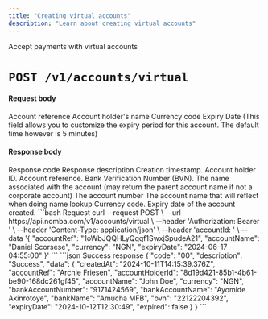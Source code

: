 ```yaml
---
title: "Creating virtual accounts"
description: "Learn about creating virtual accounts"
---
```


<CardGroup cols={2}>
  <Card
    title="Create a virtual account"
    icon="cart-shopping"
    href="/nomba-api-reference/virtual-accounts/create-virtual-account"
  >
    Accept payments with virtual accounts
  </Card>
<CardGroup/>

# `POST /v1/accounts/virtual`

#### Request body

<ParamField body="accountRef" type="string" required>
  Account reference
</ParamField>

<ParamField body="accountName" type="string" required>
  Account holder's name
</ParamField>

<ParamField body="currency" type="string" required>
  Currency code
</ParamField>

<ParamField body="expiryDate" type="string" optional>
  Expiry Date (This field allows you to customize the expiry period for this
  account. The default time however is 5 minutes)
</ParamField>

#### Response body

<ResponseField name="code" type="string" required>
  Response code
</ResponseField>

<ResponseField name="description" type="string" required>
  Response description
</ResponseField>

<ResponseField name="data" type="object">
  <Expandable title="object" defaultOpen="true">
    <ResponseField name="createdAt" type="string" required>
      Creation timestamp.
    </ResponseField>
    <ResponseField name="accountHolderId" type="string" required>
      Account holder ID.
    </ResponseField>
    <ResponseField name="accountRef" type="string" required>
      Account reference.
    </ResponseField>
    <ResponseField name="bvn" type="string" required>
      Bank Verification Number (BVN).
    </ResponseField>
    <ResponseField name="accountName" type="string" required>
      The name associated with the account (may return the parent account name if not a corporate account)
    </ResponseField>
    <ResponseField name="bankAccountNumber" type="string" required>
      The account number
    </ResponseField>
     <ResponseField name="bankAccountName" type="string" required>
      The account name that will reflect when doing name lookup
    </ResponseField>
     <ResponseField name="currency" type="string" required>
      Currency code.
    </ResponseField>
    <ResponseField name="expiryDate" type="string" optional>
      Expiry date of the account created.
    </ResponseField>
  </Expandable>
</ResponseField>

<RequestExample>
```bash Request
curl --request POST \
  --url https://api.nomba.com/v1/accounts/virtual \
  --header 'Authorization: Bearer <token>' \
  --header 'Content-Type: application/json' \
  --header 'accountId: <parent accountId>' \
  --data '{
  "accountRef": "1oWbJQQHLyQqqf1SwxjSpudeA21",
  "accountName": "Daniel Scorsese",
  "currency": "NGN",
  "expiryDate": "2024-06-17 04:55:00"
}'
```
</RequestExample>

<ResponseExample>
```json Success response
{
  "code": "00",
  "description": "Success",
  "data": {
    "createdAt": "2024-10-11T14:15:39.376Z",
    "accountRef": "Archie Friesen",
    "accountHolderId": "8d19d421-85b1-4b61-be90-168dc261gf45",
    "accountName": "John Doe",
    "currency": "NGN",
    "bankAccountNumber": "9171424569",
    "bankAccountName": "Ayomide Akinrotoye",
    "bankName": "Amucha MFB",
    "bvn": "22122204392",
    "expiryDate": "2024-10-12T12:30:49",
    "expired": false
  }
}
```
</ResponseExample>
